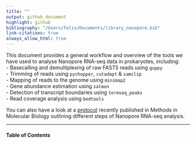 ```yaml
---
title: ""
output: github_document
highlight: github
bibliography: "/Users/felix/Documents/library_nanopore.bib"
link-citations: true
always_allow_html: true
---
```




This document provides a general workflow and overview of the tools we have used to analyse Nanopore RNA-seq data in prokaryotes, including:   
- Basecalling and demultiplexing of raw FAST5 reads using `guppy`   
- Trimming of reads using `pychopper`, `cutadapt` & `samclip`   
- Mapping of reads to the genome using `minimap2`     
- Gene abundance estimation using `salmon`  
- Detection of transcript boundaries using `termseq_peaks`  
- Read coverage analysis using `bedtools`   

You can also have a look at a [protocol](https://link.springer.com/protocol/10.1007%2F978-1-0716-1307-8_31) recently published in Methods in Molecular Biology outlining different steps of Nanopore RNA-seq analysis.  

***

#### Table of Contents   
